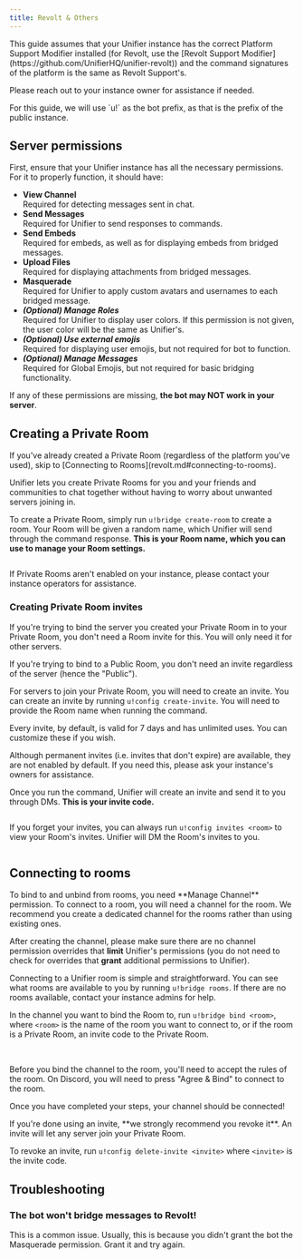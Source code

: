 ```yaml
---
title: Revolt & Others
---
```


<Danger>
This guide assumes that your Unifier instance has the correct Platform Support Modifier installed (for Revolt, use the [Revolt Support Modifier](https://github.com/UnifierHQ/unifier-revolt)) and the command signatures of the platform is the same as Revolt Support's.

Please reach out to your instance owner for assistance if needed.
</Danger>

<Info>
For this guide, we will use `u!` as the bot prefix, as that is the prefix of the public instance.
</Info>

## Server permissions

First, ensure that your Unifier instance has all the necessary permissions. For it to properly function, it should have:

* **View Channel**\
  Required for detecting messages sent in chat.
* **Send Messages**\
  Required for Unifier to send responses to commands.
* **Send Embeds**\
  Required for embeds, as well as for displaying embeds from bridged messages.
* **Upload Files**\
  Required for displaying attachments from bridged messages.
* **Masquerade**\
  Required for Unifier to apply custom avatars and usernames to each bridged message.
* _**(Optional) Manage Roles**_\
  Required for Unifier to display user colors. If this permission is not given, the user color will be the same as Unifier's.
* _**(Optional) Use external emojis**_\
  Required for displaying user emojis, but not required for bot to function.
* _**(Optional) Manage Messages**_\
  Required for Global Emojis, but not required for basic bridging functionality.

If any of these permissions are missing, **the bot may NOT work in your server**.

## Creating a Private Room

<Info>
If you've already created a Private Room (regardless of the platform you've used), skip to [Connecting to Rooms](revolt.md#connecting-to-rooms).
</Info>

Unifier lets you create Private Rooms for you and your friends and communities to chat together without having to worry about unwanted servers joining in.

To create a Private Room, simply run `u!bridge create-room` to create a room. Your Room will be given a random name, which Unifier will send through the command response. **This is your Room name, which you can use to manage your Room settings.**

<img src="../../assets/images/image (29).png" alt="" />

If Private Rooms aren't enabled on your instance, please contact your instance operators for assistance.

### Creating Private Room invites

<Info>
If you're trying to bind the server you created your Private Room in to your Private Room, you don't need a Room invite for this. You will only need it for other servers.

If you're trying to bind to a Public Room, you don't need an invite regardless of the server (hence the "Public").
</Info>

For servers to join your Private Room, you will need to create an invite. You can create an invite by running `u!config create-invite`. You will need to provide the Room name when running the command.

Every invite, by default, is valid for 7 days and has unlimited uses. You can customize these if you wish.

<Warning>
Although permanent invites (i.e. invites that don't expire) are available, they are not enabled by default. If you need this, please ask your instance's owners for assistance.
</Warning>

<Frame caption="private-1s1sxkl1eu is the room name, 3d is the validity of the invite, and 1 is the maximum usage of the invite. "><img src="../../assets/images/image (30).png" alt="" /></Frame>

Once you run the command, Unifier will create an invite and send it to you through DMs. **This is your invite code.**

<img src="../../assets/images/image (13).png" alt="" />

If you forget your invites, you can always run `u!config invites <room>` to view your Room's invites. Unifier will DM the Room's invites to you.

<img src="../../assets/images/image (14).png" alt="" />

## Connecting to rooms

<Info>
To bind to and unbind from rooms, you need **Manage Channel** permission.
</Info>

<Warning>
To connect to a room, you will need a channel for the room. We recommend you create a dedicated channel for the rooms rather than using existing ones.

After creating the channel, please make sure there are no channel permission overrides that **limit** Unifier's permissions (you do not need to check for overrides that **grant** additional permissions to Unifier).
</Warning>

Connecting to a Unifier room is simple and straightforward. You can see what rooms are available to you by running `u!bridge rooms`. If there are no rooms available, contact your instance admins for help.

In the channel you want to bind the Room to, run `u!bridge bind <room>`, where `<room>` is the name of the room you want to connect to, or if the room is a Private Room, an invite code to the Private Room.

<Frame caption="For Public Rooms, type in the Room name."><img src="../../assets/images/image (15).png" alt="" /></Frame>

<Frame caption="For Private Rooms, type in the Room invite. You can use the Room name if you're running the command in the same server you created the Room in."><img src="../../assets/images/image (16).png" alt="" /></Frame>

Before you bind the channel to the room, you'll need to accept the rules of the room. On Discord, you will need to press "Agree & Bind" to connect to the room.

Once you have completed your steps, your channel should be connected!

<Warning>
If you're done using an invite, **we strongly recommend you revoke it**. An invite will let any server join your Private Room.

To revoke an invite, run `u!config delete-invite <invite>` where `<invite>` is the invite code.
</Warning>

## Troubleshooting

### The bot won't bridge messages to Revolt!

This is a common issue. Usually, this is because you didn't grant the bot the Masquerade permission. Grant it and try again.
